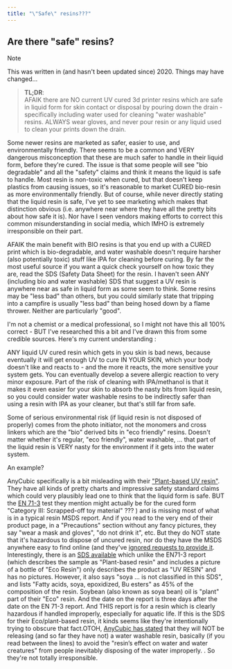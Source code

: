 ```yaml
--- 
title: "\"Safe\" resins???"
---
```


## Are there "safe" resins?

>[!NOTE]
>
> This was written in (and hasn't been updated since) 2020.   Things may have changed...


> __TL;DR__:  
>  AFAIK there are NO current UV cured 3d printer resins which are safe in liquid form for skin contact or disposal by pouring down the drain - specifically including water used for cleaning "water washable" resins. ALWAYS wear gloves, and never pour resin or any liquid used to clean your prints down the drain.


Some newer resins are marketed as safer, easier to use, and environmentally friendly. There seems to be a common and VERY dangerous misconception that these are much safer to handle in their liquid form, before they're cured. The issue is that some people will see "bio degradable" and all the "safety" claims and think it means the liquid is safe to handle. Most resin is non-toxic when cured, but that doesn't keep plastics from causing issues, so it's reasonable to market CURED bio-resin as more environmentally friendly. But of course, while never directly stating that the liquid resin is safe, I've yet to see marketing which makes that distinction obvious (i.e. anywhere near where they have all the pretty bits about how safe it is). Nor have I seen vendors making efforts to correct this common misunderstanding in social media, which IMHO is extremely irresponsible on their part.

AFAIK the main benefit with BIO resins is that you end up with a CURED print which is bio-degradable, and water washable doesn't require harsher (also potentially toxic) stuff like IPA for cleaning before curing. By far the most useful source if you want a quick check yourself on how toxic they are, read the SDS (Safety Data Sheet) for the resin. I haven't seen ANY (including bio and water washable) SDS that suggest a UV resin is anywhere near as safe in liquid form as some seem to think. Some resins may be "less bad" than others, but you could similarly state that tripping into a campfire is usually "less bad" than being hosed down by a flame thrower. Neither are particularly "good".

I'm not a chemist or a medical professional, so I might not have this all 100% correct - BUT I've researched this a bit and I've drawn this from some credible sources. Here's my current understanding :

ANY liquid UV cured resin which gets in you skin is bad news, because eventually it will get enough UV to cure IN YOUR SKIN, which your body doesn't like and reacts to - and the more it reacts, the more sensitive your system gets. You can eventually develop a severe allergic reaction to very minor exposure.  Part of the risk of cleaning with IPA/methanol is that it makes it even easier for your skin to absorb the nasty bits from liquid resin, so you could consider water washable resins to be indirectly safer than using a resin with IPA as your cleaner, but that's still far from safe.

Some of serious environmental risk (if liquid resin is not disposed of properly) comes from the photo initiator, not the monomers and cross linkers which are the "bio" derived bits in "eco friendly" resins. Doesn't matter whether it's regular, "eco friendly", water washable, ... that part of the liquid resin is VERY nasty for the environment if it gets into the water system.

An example?

AnyCubic specifically is a bit misleading with their ["Plant-based UV resin"](https://www.anycubic.com/.../anycubic-plant-based-uv-resin). They have all kinds of pretty charts and impressive safety standard claims which could very plausibly lead one to think that the liquid form is safe. BUT the [EN 71-3](https://cdn.website-editor.net/.../uploaded/EN71-3_2013.pdf) test they mention might actually be for the cured form  "Category III: Scrapped-off toy material" ??? ) and is missing most of what is in a typical resin MSDS report. And if you read to the very end of their product page, in a "Precautions" section without any fancy pictures, they say "wear a mask and gloves", "do not drink it", etc. But they do NOT state that it's hazardous to dispose of uncured resin, nor do they have the MSDS anywhere easy to find online (and they've [ignored requests to provide it](https://www.facebook.com/ANYCUBIC3dprinter/posts/603729560033170). Interestingly, there is an [SDS available](https://cdn.website-editor.net/779.../files/uploaded/MDS.PDF) which unlike the EN71-3 report (which describes the sample as "Plant-based resin" and includes a picture of a bottle of "Eco Resin") only describes the product as "UV RESIN" and has no pictures. However, it also says "soya ... is not classified in this SDS", and lists "Fatty acids, soya, epoxidized, Bu esters" as 45% of the composition of the resin. Soybean (also known as soya bean) oil is "plant" part of their "Eco" resin. And the date on the report is three days after the date on the EN 71-3 report. And THIS report is for a resin which is clearly hazardous if handled improperly, especially for aquatic life. If this is the SDS for their Eco/plant-based resin, it kinds seems like they're intentionally trying to obscure that fact.OTOH, [AnyCubic has stated](https://www.facebook.com/.../anycubic.../625174551222004/) that they will NOT be releasing (and so far they have not) a water washable resin, basically (if you read between the lines) to avoid the "resin’s effect on water and water creatures" from people inevitably disposing of the water improperly. . So they're not totally irresponsible.
